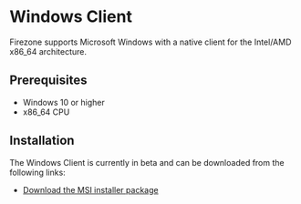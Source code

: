 # Windows Client

Firezone supports Microsoft Windows with a native client for the Intel/AMD
x86_64 architecture.

## Prerequisites

- Windows 10 or higher
- x86_64 CPU

## Installation

The Windows Client is currently in beta and can be downloaded from the following
links:

- [Download the MSI installer package](https://github.com/firezone/firezone/releases/latest/download/firezone-windows-client-x64.msi)
